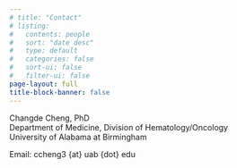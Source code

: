 ```yaml
---
# title: "Contact"
# listing:
#   contents: people
#   sort: "date desc"
#   type: default
#   categories: false
#   sort-ui: false
#   filter-ui: false
page-layout: full
title-block-banner: false
---
```


Changde Cheng, PhD\
Department of Medicine, Division of Hematology/Oncology\
University of Alabama at Birmingham

Email: ccheng3 {at} uab {dot} edu
